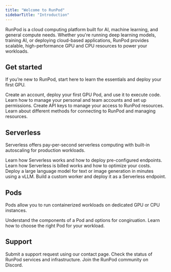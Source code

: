 ```yaml
---
title: "Welcome to RunPod"
sidebarTitle: "Introduction"
---
```


RunPod is a cloud computing platform built for AI, machine learning, and general compute needs. Whether you're running deep learning models, training AI, or deploying cloud-based applications, RunPod provides scalable, high-performance GPU and CPU resources to power your workloads.

## Get started

If you’re new to RunPod, start here to learn the essentials and deploy your first GPU.

<CardGroup>
    <Card title="Quickstart" href="/get-started" icon="bolt" iconType="solid">
        Create an account, deploy your first GPU Pod, and use it to execute code.
    </Card>
    <Card title="Manage accounts" href="/get-started/manage-accounts" icon="users" iconType="solid">
        Learn how to manage your personal and team accounts and set up permissions.
    </Card>
    <Card title="Create an API key" href="/get-started/api-keys" icon="key" iconType="solid">
        Create API keys to manage your access to RunPod resources.
    </Card>
    <Card title="Connection options" href="/get-started/connect-to-runpod" icon="plug" iconType="solid">
        Learn about different methods for connecting to RunPod and managing resources.
    </Card>
</CardGroup>

## Serverless

Serverless offers pay-per-second serverless computing with built-in autoscaling for production workloads.

<CardGroup>
    <Card title="Introduction" href="/serverless/overview" icon="cloud" iconType="solid">
        Learn how Serverless works and how to deploy pre-configured endpoints.
    </Card>
    <Card title="Pricing" href="/serverless/pricing" icon="dollar-sign" iconType="solid">
        Learn how Serverless is billed works and how to optimize your costs.
    </Card>
    <Card title="vLLM quickstart" href="/serverless/vllm/get-started" icon="cloud-bolt" iconType="solid">
        Deploy a large language model for text or image generation in minutes using a vLLM.
    </Card>
    <Card title="Build your first worker" href="/serverless/workers/custom-worker" icon="code" iconType="solid">
        Build a custom worker and deploy it as a Serverless endpoint.
    </Card>
</CardGroup>

## Pods

Pods allow you to run containerized workloads on dedicated GPU or CPU instances.

<CardGroup>
    <Card title="Introduction" href="/pods/overview" icon="microchip" iconType="solid">
        Understand the components of a Pod and options for congiruation.
    </Card>
    <Card title="Choose a Pod" href="/pods/choose-a-pod" icon="server" iconType="solid">
        Learn how to choose the right Pod for your workload.
    </Card>
</CardGroup>

## Support

<Columns cols={3}>
    <Card title="Contact" href="https://contact.runpod.io" icon="headset" iconType="solid">
        Submit a support request using our contact page.
    </Card>
    <Card title="Status page" href="https://uptime.runpod.io/" icon="chart-line" iconType="solid">
        Check the status of RunPod services and infrastructure.
    </Card>
    <Card title="Discord" href="https://discord.gg/cUpRmau42V" icon="discord">
        Join the RunPod community on Discord.
    </Card>
</Columns>
